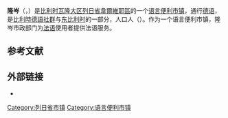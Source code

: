{{地图误译/用户误译|issue=隆特岑}} 
{{noteTA|G1=比利时地名}}
{{Infobox Belgium municipality
|name=隆岑
|native_name = Lontzen
|picture= Lontzen, kerk foto1 2011-09-26 16.29.JPG
|picture-legend=
|map=Lontzen Liège Belgium Map.svg
|map-legend=隆岑在[[列日省|列日省]]的位置
|arms=BE Lontzen COA.svg
|flag=Flagge Lontzen.svg
|region={{BE-REG-WAL}}
|community={{BE-DE}}
|province={{BE-PROV-LG}}
|arrondissement=[[韋爾維耶區|韋爾維耶區]]
|nis=63048
|pyramid-date=
|0-19=
|20-64=
|65=
|foreigners=
|foreigners-date=
|mayor=Patrick Thevissen ([[自由与进步党|PFF]], Energie)
|majority=Energie, [[生態_(比利時)|Ecolo]]
|postal-codes=4710-4711
|telephone-area=087
|web=[http://www.lontzen.be/ www.lontzen.be]
|coordinates = {{coord|50|41|N|06|00|E|region:BE|display=inline,title}}
}}
'''隆岑'''（{{lang-de|Lontzen}}，{{IPA-de|ˈlɔntsn̩}}）是[[比利时|比利时]][[瓦隆大区|瓦隆大区]][[列日省|列日省]][[韋爾維耶區|韋爾維耶區]]的一个[[语言便利市镇|语言便利]][[市镇_(比利时)|市镇]]，通行[[德语|德语]]，是[[比利時德語社群|比利時德語社群]]与[[奧伊彭-馬爾默迪|东比利时]]的一部分，人口{{wikidata|property|normal+|P1082}}人（{{wikidata|qualifier|P1082|P585}}）。作为一个语言便利市镇，隆岑市政部门为[[法语|法语]]使用者提供法语服务。

== 参考文献 ==
{{Reflist}}

==外部链接==
* {{Commons category-inline|Lontzen}}

{{列日省市镇}}
{{Authority control}}
{{DEFAULTSORT:Lontzen}}
[[Category:列日省市镇|Category:列日省市镇]]
[[Category:语言便利市镇|Category:语言便利市镇]]
{{Liège-geo-stub}}